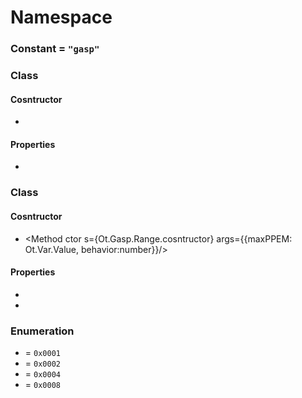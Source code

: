 
# Namespace <Decl s={Ot.Gasp} />

### Constant <Decl s={Ot.Gasp.Tag} /> = `"gasp"`

### Class <Decl s={Ot.Gasp.Table}/>

#### Cosntructor

* <Method ctor s={Ot.Gasp.Table.cosntructor} args={{ranges:optional(array(Ot.Gasp.Range))}} />

#### Properties

* <Member s={Ot.Gasp.Table.ranges} type={array(Ot.Gasp.Range)} />

### Class <Decl s={Ot.Gasp.Range} />

#### Cosntructor

* <Method ctor s={Ot.Gasp.Range.cosntructor} args={{maxPPEM: Ot.Var.Value, behavior:number}}/>

#### Properties

* <Member s={Ot.Gasp.Range.maxPPEM} type={Ot.Var.Value}/>
* <Member s={Ot.Gasp.Range.behavior} type={Ot.Gasp.RangeBehavior}/>

### Enumeration <Decl s={Ot.Gasp.RangeBehavior} />

* <Item s={Ot.Gasp.RangeBehavior.GridFit} /> = <code>0x0001</code>
* <Item s={Ot.Gasp.RangeBehavior.DoGray} /> = <code>0x0002</code>
* <Item s={Ot.Gasp.RangeBehavior.SymmetricGridFit} /> = <code>0x0004</code>
* <Item s={Ot.Gasp.RangeBehavior.SymmetricSmoothing} /> = <code>0x0008</code>